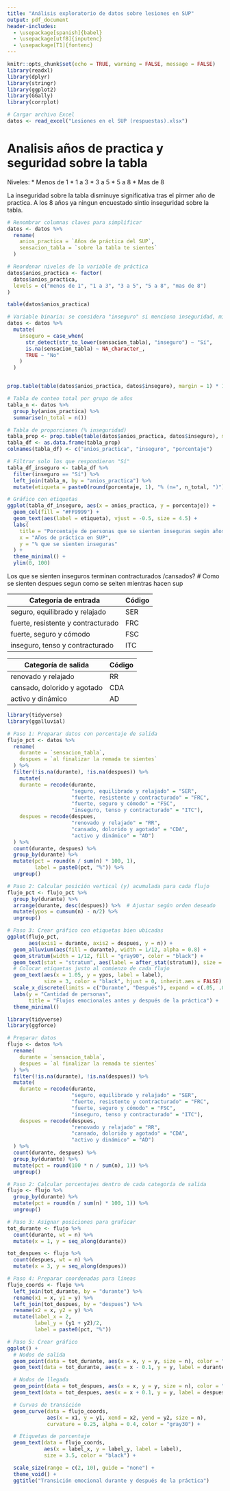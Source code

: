 ```yaml
---
title: "Análisis exploratorio de datos sobre lesiones en SUP"
output: pdf_document
header-includes:
  - \usepackage[spanish]{babel}
  - \usepackage[utf8]{inputenc}
  - \usepackage[T1]{fontenc}
---
```


```r
knitr::opts_chunk$set(echo = TRUE, warning = FALSE, message = FALSE)
library(readxl)
library(dplyr)
library(stringr)
library(ggplot2)
library(GGally)
library(corrplot)

# Cargar archivo Excel
datos <- read_excel("Lesiones en el SUP (respuestas).xlsx")
```

# Analisis años de practica y seguridad sobre la tabla
Niveles: 
  * Menos de 1
  * 1 a 3
  * 3 a 5
  * 5 a 8 
  * Mas de 8

La inseguridad sobre la tabla disminuye significativa tras el pirmer año de practica. A los 8 años ya ningun encuestado sintio inseguridad sobre la tabla.
  
```r
# Renombrar columnas claves para simplificar
datos <- datos %>%
  rename(
    anios_practica = `Años de práctica del SUP`,
    sensacion_tabla = `sobre la tabla te sientes`
  )

# Reordenar niveles de la variable de práctica
datos$anios_practica <- factor(
  datos$anios_practica,
  levels = c("menos de 1", "1 a 3", "3 a 5", "5 a 8", "mas de 8")
)

table(datos$anios_practica)

# Variable binaria: se considera "inseguro" si menciona inseguridad, miedo, falta de equilibrio, etc.
datos <- datos %>%
  mutate(
    inseguro = case_when(
      str_detect(str_to_lower(sensacion_tabla), "inseguro") ~ "Sí",
      is.na(sensacion_tabla) ~ NA_character_,
      TRUE ~ "No"
    )
  )


prop.table(table(datos$anios_practica, datos$inseguro), margin = 1) * 100

# Tabla de conteo total por grupo de años
tabla_n <- datos %>%
  group_by(anios_practica) %>%
  summarise(n_total = n())

# Tabla de proporciones (% inseguridad)
tabla_prop <- prop.table(table(datos$anios_practica, datos$inseguro), margin = 1) * 100
tabla_df <- as.data.frame(tabla_prop)
colnames(tabla_df) <- c("anios_practica", "inseguro", "porcentaje")

# Filtrar solo los que respondieron "Sí"
tabla_df_inseguro <- tabla_df %>%
  filter(inseguro == "Sí") %>%
  left_join(tabla_n, by = "anios_practica") %>%
  mutate(etiqueta = paste0(round(porcentaje, 1), "% (n=", n_total, ")"))

# Gráfico con etiquetas
ggplot(tabla_df_inseguro, aes(x = anios_practica, y = porcentaje)) +
  geom_col(fill = "#FF9999") +
  geom_text(aes(label = etiqueta), vjust = -0.5, size = 4.5) +
  labs(
    title = "Porcentaje de personas que se sienten inseguras según años de práctica",
    x = "Años de práctica en SUP",
    y = "% que se sienten inseguras"
  ) +
  theme_minimal() +
  ylim(0, 100)
```
Los que se sienten inseguros terminan contracturados /cansados? 
# Como se sienten despues segun como se seiten mientras hacen sup

| Categoría de entrada               | Código |
| ---------------------------------- | ------ |
| seguro, equilibrado y relajado     | SER    |
| fuerte, resistente y contracturado | FRC    |
| fuerte, seguro y cómodo            | FSC    |
| inseguro, tenso y contracturado    | ITC    |

| Categoría de salida         | Código |
| --------------------------- | ------ |
| renovado y relajado         | RR     |
| cansado, dolorido y agotado | CDA    |
| activo y dinámico           | AD     |

```r
library(tidyverse)
library(ggalluvial)

# Paso 1: Preparar datos con porcentaje de salida
flujo_pct <- datos %>%
  rename(
    durante = `sensacion_tabla`,
    despues = `al finalizar la remada te sientes`
  ) %>%
  filter(!is.na(durante), !is.na(despues)) %>%
    mutate(
    durante = recode(durante,
                     "seguro, equilibrado y relajado" = "SER",
                     "fuerte, resistente y contracturado" = "FRC",
                     "fuerte, seguro y cómodo" = "FSC",
                     "inseguro, tenso y contracturado" = "ITC"),
    despues = recode(despues,
                     "renovado y relajado" = "RR",
                     "cansado, dolorido y agotado" = "CDA",
                     "activo y dinámico" = "AD")
  ) %>%
  count(durante, despues) %>%
  group_by(durante) %>%
  mutate(pct = round(n / sum(n) * 100, 1),
         label = paste0(pct, "%")) %>%
  ungroup()

# Paso 2: Calcular posición vertical (y) acumulada para cada flujo
flujo_pct <- flujo_pct %>%
  group_by(durante) %>%
  arrange(durante, desc(despues)) %>%  # Ajustar según orden deseado
  mutate(ypos = cumsum(n) - n/2) %>%
  ungroup()

# Paso 3: Crear gráfico con etiquetas bien ubicadas
ggplot(flujo_pct,
       aes(axis1 = durante, axis2 = despues, y = n)) +
  geom_alluvium(aes(fill = durante), width = 1/12, alpha = 0.8) +
  geom_stratum(width = 1/12, fill = "gray90", color = "black") +
  geom_text(stat = "stratum", aes(label = after_stat(stratum)), size = 3) +
  # Colocar etiquetas justo al comienzo de cada flujo
  geom_text(aes(x = 1.05, y = ypos, label = label),
            size = 3, color = "black", hjust = 0, inherit.aes = FALSE) +
  scale_x_discrete(limits = c("Durante", "Después"), expand = c(.05, .05)) +
  labs(y = "Cantidad de personas",
       title = "Flujos emocionales antes y después de la práctica") +
  theme_minimal()

```

```r
library(tidyverse)
library(ggforce)

# Preparar datos
flujo <- datos %>%
  rename(
    durante = `sensacion_tabla`,
    despues = `al finalizar la remada te sientes`
  ) %>%
  filter(!is.na(durante), !is.na(despues)) %>%
  mutate(
    durante = recode(durante,
                     "seguro, equilibrado y relajado" = "SER",
                     "fuerte, resistente y contracturado" = "FRC",
                     "fuerte, seguro y cómodo" = "FSC",
                     "inseguro, tenso y contracturado" = "ITC"),
    despues = recode(despues,
                     "renovado y relajado" = "RR",
                     "cansado, dolorido y agotado" = "CDA",
                     "activo y dinámico" = "AD")
  ) %>%
  count(durante, despues) %>%
  group_by(durante) %>%
  mutate(pct = round(100 * n / sum(n), 1)) %>%
  ungroup()

# Paso 2: Calcular porcentajes dentro de cada categoría de salida
flujo <- flujo %>%
  group_by(durante) %>%
  mutate(pct = round(n / sum(n) * 100, 1)) %>%
  ungroup()

# Paso 3: Asignar posiciones para graficar
tot_durante <- flujo %>%
  count(durante, wt = n) %>%
  mutate(x = 1, y = seq_along(durante))

tot_despues <- flujo %>%
  count(despues, wt = n) %>%
  mutate(x = 3, y = seq_along(despues))

# Paso 4: Preparar coordenadas para líneas
flujo_coords <- flujo %>%
  left_join(tot_durante, by = "durante") %>%
  rename(x1 = x, y1 = y) %>%
  left_join(tot_despues, by = "despues") %>%
  rename(x2 = x, y2 = y) %>%
  mutate(label_x = 2,
         label_y = (y1 + y2)/2,
         label = paste0(pct, "%"))

# Paso 5: Crear gráfico
ggplot() +
  # Nodos de salida
  geom_point(data = tot_durante, aes(x = x, y = y, size = n), color = "#1f78b4", alpha = 0.7) +
  geom_text(data = tot_durante, aes(x = x - 0.1, y = y, label = durante), hjust = 1) +

  # Nodos de llegada
  geom_point(data = tot_despues, aes(x = x, y = y, size = n), color = "#33a02c", alpha = 0.7) +
  geom_text(data = tot_despues, aes(x = x + 0.1, y = y, label = despues), hjust = 0) +

  # Curvas de transición
  geom_curve(data = flujo_coords,
             aes(x = x1, y = y1, xend = x2, yend = y2, size = n),
             curvature = 0.25, alpha = 0.4, color = "gray30") +

  # Etiquetas de porcentaje
  geom_text(data = flujo_coords,
            aes(x = label_x, y = label_y, label = label),
            size = 3.5, color = "black") +

  scale_size(range = c(2, 10), guide = "none") +
  theme_void() +
  ggtitle("Transición emocional durante y después de la práctica")

```
